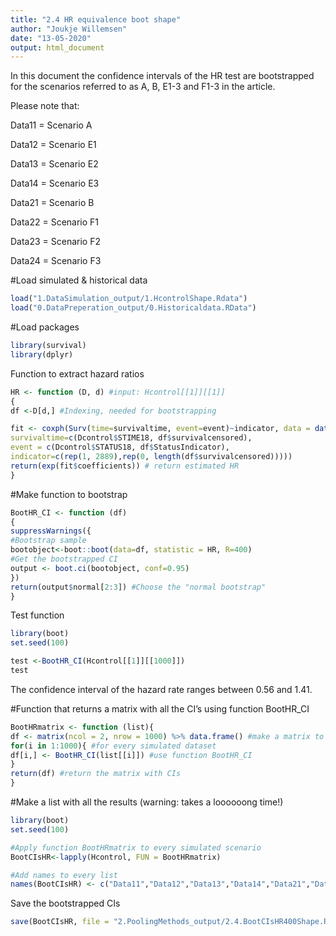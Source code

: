 ```yaml
---
title: "2.4 HR equivalence boot shape"
author: "Joukje Willemsen"
date: "13-05-2020"
output: html_document
---
```


In this document the confidence intervals of the HR test are bootstrapped for the scenarios referred to as A, B, E1-3 and F1-3 in the article.

Please note that:

Data11 = Scenario A

Data12 = Scenario E1

Data13 = Scenario E2

Data14 = Scenario E3

Data21 = Scenario B

Data22 = Scenario F1

Data23 = Scenario F2

Data24 = Scenario F3

#Load simulated & historical data
```r
load("1.DataSimulation_output/1.HcontrolShape.Rdata")
load("0.DataPreperation_output/0.Historicaldata.RData")
```

#Load packages
```r
library(survival)
library(dplyr)
```

Function to extract hazard ratios
```r
HR <- function (D, d) #input: Hcontrol[[1]][[1]]
{
df <-D[d,] #Indexing, needed for bootstrapping

fit <- coxph(Surv(time=survivaltime, event=event)~indicator, data = data.frame(
survivaltime=c(Dcontrol$STIME18, df$survivalcensored),
event = c(Dcontrol$STATUS18, df$StatusIndicator),
indicator=c(rep(1, 2889),rep(0, length(df$survivalcensored)))))
return(exp(fit$coefficients)) # return estimated HR
}
```

#Make function to bootstrap
```r
BootHR_CI <- function (df)
{
suppressWarnings({
#Bootstrap sample
bootobject<-boot::boot(data=df, statistic = HR, R=400)
#Get the bootstrapped CI
output <- boot.ci(bootobject, conf=0.95)
})
return(output$normal[2:3]) #Choose the "normal bootstrap"
}
```

Test function
```r
library(boot)
set.seed(100)

test <-BootHR_CI(Hcontrol[[1]][[1000]])
test
```
The confidence interval of the hazard rate ranges between 0.56 and 1.41. 

#Function that returns a matrix with all the CI's using function BootHR_CI
```r
BootHRmatrix <- function (list){
df <- matrix(ncol = 2, nrow = 1000) %>% data.frame() #make a matrix to store the CIs
for(i in 1:1000){ #for every simulated dataset
df[i,] <- BootHR_CI(list[[i]]) #use function BootHR_CI
}
return(df) #return the matrix with CIs
}
```

#Make a list with all the results (warning: takes a loooooong time!)
```r
library(boot)
set.seed(100)

#Apply function BootHRmatrix to every simulated scenario
BootCIsHR<-lapply(Hcontrol, FUN = BootHRmatrix)

#Add names to every list
names(BootCIsHR) <- c("Data11","Data12","Data13","Data14","Data21","Data22","Data23","Data24")
```

Save the bootstrapped CIs
```r
save(BootCIsHR, file = "2.PoolingMethods_output/2.4.BootCIsHR400Shape.Rdata")
```


